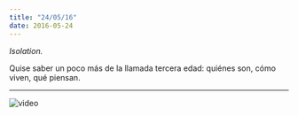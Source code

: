 ```yaml
---
title: "24/05/16"
date: 2016-05-24
---
```


_Isolation._

Quise saber un poco más de la llamada tercera edad: quiénes son, cómo viven, qué piensan.

---

![video](https://youtu.be/ylT2O9RYyTw)

